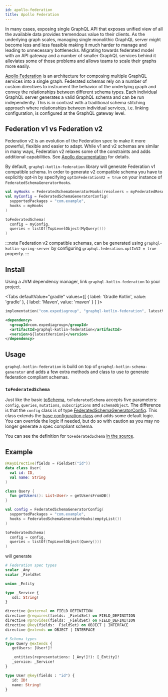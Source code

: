 ```yaml
---
id: apollo-federation
title: Apollo Federation
---
```




In many cases, exposing single GraphQL API that exposes unified view of all the available data provides tremendous value
to their clients. As the underlying graph scales, managing single monolithic GraphQL server might become less and less
feasible making it much harder to manage and leading to unnecessary bottlenecks. Migrating towards federated model with
an API gateway and a number of smaller GraphQL services behind it alleviates some of those problems and allows teams to
scale their graphs more easily.

[Apollo Federation](https://www.apollographql.com/docs/federation/) is an architecture for composing multiple GraphQL
services into a single graph. Federated schemas rely on a number of custom directives to instrument the behavior of the
underlying graph and convey the relationships between different schema types. Each individual GraphQL server generates a
valid GraphQL schema and can be run independently. This is in contrast with a traditional schema stitching approach where
relationships between individual services, i.e. linking configuration, is configured at the GraphQL gateway level.

## Federation v1 vs Federation v2

Federation v2 is an evolution of the Federation spec to make it more powerful, flexible and easier to adapt. While v1 and
v2 schemas are similar in many ways, Federation v2 relaxes some of the constraints and adds additional capabilities. See
[Apollo documentation](https://www.apollographql.com/docs/federation/federation-2/new-in-federation-2/) for details.

By default, `graphql-kotlin-federation` library will generate Federation v1 compatible schema. In order to generate v2
compatible schema you have to explicitly opt-in by specifying `optInFederationV2 = true` on your instance of `FederatedSchemaGeneratorHooks`.

```kotlin
val myHooks = FederatedSchemaGeneratorHooks(resolvers = myFederatedResolvers, optInFederationV2 = true)
val myConfig = FederatedSchemaGeneratorConfig(
  supportedPackages = "com.example",
  hooks = myHooks
)

toFederatedSchema(
  config = myConfig,
  queries = listOf(TopLevelObject(MyQuery()))
)
```

:::note
Federation v2 compatible schemas, can be generated using `graphql-kotlin-spring-server` by configuring `graphql.federation.optInV2 = true` property.
:::

## Install

Using a JVM dependency manager, link `graphql-kotlin-federation` to your project.

<Tabs
  defaultValue="gradle"
  values={[
    { label: 'Gradle Kotlin', value: 'gradle' },
    { label: 'Maven', value: 'maven' }
  ]
  }>

  <TabItem value="gradle">

```kotlin
implementation("com.expediagroup", "graphql-kotlin-federation", latestVersion)
```

  </TabItem>
  <TabItem value="maven">

```xml
<dependency>
  <groupId>com.expediagroup</groupId>
  <artifactId>graphql-kotlin-federation</artifactId>
  <version>${latestVersion}</version>
</dependency>
```

  </TabItem>
</Tabs>

## Usage

`graphql-kotlin-federation` is build on top of `graphql-kotlin-schema-generator` and adds a few extra methods and class to use to generate federation compliant schemas.

### `toFederatedSchema`

Just like the basic [toSchema](../schema-generator-getting-started.mdx), `toFederatedSchema` accepts five parameters: `config`, `queries`, `mutations`, `subscriptions` and `schemaObject`.
The difference is that the `config` class is of type [FederatedSchemaGeneratorConfig](https://github.com/ExpediaGroup/graphql-kotlin/blob/master/generator/graphql-kotlin-federation/src/main/kotlin/com/expediagroup/graphql/generator/federation/FederatedSchemaGeneratorConfig.kt).
This class extends the [base configuration class](../customizing-schemas/generator-config.md) and adds some default logic. You can override the logic if needed, but do so with caution as you may no longer generate a spec compliant schema.

You can see the definition for `toFederatedSchema` [in the
source](https://github.com/ExpediaGroup/graphql-kotlin/blob/master/generator/graphql-kotlin-federation/src/main/kotlin/com/expediagroup/graphql/generator/federation/toFederatedSchema.kt).

## Example

```kotlin
@KeyDirective(fields = FieldSet("id"))
data class User(
  val id: ID,
  val name: String
)

class Query {
  fun getUsers(): List<User> = getUsersFromDB()
}

val config = FederatedSchemaGeneratorConfig(
  supportedPackages = "com.example",
  hooks = FederatedSchemaGeneratorHooks(emptyList())
)

toFederatedSchema(
  config = config,
  queries = listOf(TopLevelObject(Query()))
)
```

will generate

```graphql
# Federation spec types
scalar _Any
scalar _FieldSet

union _Entity

type _Service {
   sdl: String!
}

directive @external on FIELD_DEFINITION
directive @requires(fields: _FieldSet) on FIELD_DEFINITION
directive @provides(fields: _FieldSet) on FIELD_DEFINITION
directive @key(fields: _FieldSet) on OBJECT | INTERFACE
directive @extends on OBJECT | INTERFACE

# Schema types
type Query @extends {
   getUsers: [User!]!

   _entities(representations: [_Any!]!): [_Entity]!
   _service: _Service!
}

type User @key(fields : "id") {
   id: ID!
   name: String!
}
```
